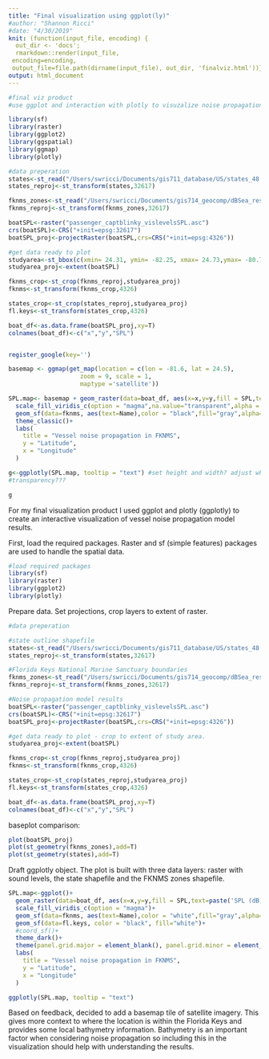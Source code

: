```yaml
---
title: "Final visualization using ggplot(ly)"
#author: "Shannon Ricci"
#date: "4/30/2019"
knit: (function(input_file, encoding) {
  out_dir <- 'docs';
  rmarkdown::render(input_file,
 encoding=encoding,
 output_file=file.path(dirname(input_file), out_dir, 'finalviz.html'))})
output: html_document
---
```



```r
#final viz product
#use ggplot and interaction with plotly to visuzalize noise propagation model results

library(sf)
library(raster)
library(ggplot2)
library(ggspatial)
library(ggmap)
library(plotly)

#data preperation
states<-st_read("/Users/swricci/Documents/gis711_database/US/states_48.shp")
states_reproj<-st_transform(states,32617)

fknms_zones<-st_read("/Users/swricci/Documents/gis714_geocomp/dBSea_results/FKNMS_marine_zones.shp")
fknms_reproj<-st_transform(fknms_zones,32617)

boatSPL<-raster("passenger_captblinky_vislevelsSPL.asc")
crs(boatSPL)<-CRS("+init=epsg:32617")
boatSPL_proj<-projectRaster(boatSPL,crs=CRS("+init=epsg:4326"))

#get data ready to plot
studyarea<-st_bbox(c(xmin= 24.31, ymin= -82.25, xmax= 24.73,ymax= -80.75),crs = st_crs(4326))
studyarea_proj<-extent(boatSPL)

fknms_crop<-st_crop(fknms_reproj,studyarea_proj)
fknms<-st_transform(fknms_crop,4326)

states_crop<-st_crop(states_reproj,studyarea_proj)
fl.keys<-st_transform(states_crop,4326)

boat_df<-as.data.frame(boatSPL_proj,xy=T)
colnames(boat_df)<-c("x","y","SPL")


register_google(key='')

basemap <- ggmap(get_map(location = c(lon = -81.6, lat = 24.5),
                    zoom = 9, scale = 1,
                    maptype ='satellite'))

SPL.map<- basemap + geom_raster(data=boat_df, aes(x=x,y=y,fill = SPL,text=paste('SPL (dB):', round(SPL,2))), inherit.aes = F)+
  scale_fill_viridis_c(option = "magma",na.value="transparent",alpha = 0.6)+
  geom_sf(data=fknms, aes(text=Name),color = "black",fill="gray",alpha=0.6,inherit.aes = FALSE)+
  theme_classic()+
  labs(
    title = "Vessel noise propagation in FKNMS",
    y = "Latitude",
    x = "Longitude"
  )

g<-ggplotly(SPL.map, tooltip = "text") #set height and width? adjust white space inside axes
#transparency???

```

```r
g

```


For my final visualization product I used ggplot and plotly (ggplotly) to create an interactive visualization of vessel noise propagation model results.

First, load the required packages. Raster and sf (simple features) packages are used to handle the spatial data.
```r
#load required packages
library(sf)
library(raster)
library(ggplot2)
library(plotly)
```

Prepare data. Set projections, crop layers to extent of raster.
```r
#data preperation

#state outline shapefile
states<-st_read("/Users/swricci/Documents/gis711_database/US/states_48.shp")
states_reproj<-st_transform(states,32617)

#Florida Keys National Marine Sanctuary boundaries
fknms_zones<-st_read("/Users/swricci/Documents/gis714_geocomp/dBSea_results/FKNMS_marine_zones.shp")
fknms_reproj<-st_transform(fknms_zones,32617)

#Noise propagation model results
boatSPL<-raster("passenger_captblinky_vislevelsSPL.asc")
crs(boatSPL)<-CRS("+init=epsg:32617")
boatSPL_proj<-projectRaster(boatSPL,crs=CRS("+init=epsg:4326"))

#get data ready to plot - crop to extent of study area.
studyarea_proj<-extent(boatSPL)

fknms_crop<-st_crop(fknms_reproj,studyarea_proj)
fknms<-st_transform(fknms_crop,4326)

states_crop<-st_crop(states_reproj,studyarea_proj)
fl.keys<-st_transform(states_crop,4326)

boat_df<-as.data.frame(boatSPL_proj,xy=T)
colnames(boat_df)<-c("x","y","SPL")
```

baseplot comparison:
```r
plot(boatSPL_proj)
plot(st_geometry(fknms_zones),add=T)
plot(st_geometry(states),add=T)
```

Draft ggplotly object. The plot is built with three data layers: raster with sound levels, the state shapefile and the FKNMS zones shapefile. 
```r
SPL.map<-ggplot()+
  geom_raster(data=boat_df, aes(x=x,y=y,fill = SPL,text=paste('SPL (dB):', round(SPL,2))))+
  scale_fill_viridis_c(option = "magma")+
  geom_sf(data=fknms, aes(text=Name),color = "white",fill="gray",alpha=0.6)+
  geom_sf(data=fl.keys, color = "black", fill="white")+
  #coord_sf()+
  theme_dark()+
  theme(panel.grid.major = element_blank(), panel.grid.minor = element_blank())+
  labs(
    title = "Vessel noise propagation in FKNMS",
    y = "Latitude",
    x = "Longitude"
  )

ggplotly(SPL.map, tooltip = "text")
```

Based on feedback, decided to add a basemap tile of satellite imagery. This gives more context to where the location is within the Florida Keys and provides some local bathymetry information. Bathymetry is an important factor when considering noise propagation so including this in the visualization should help with understanding the results.
